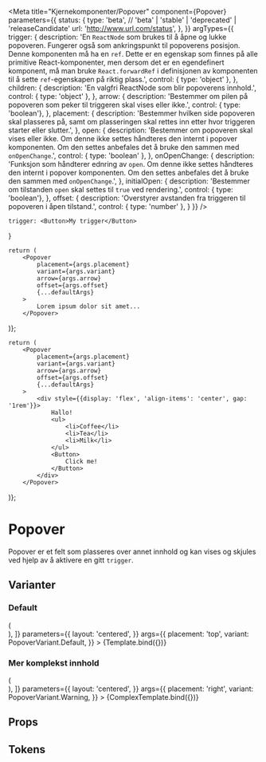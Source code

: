

<Meta
    title="Kjernekomponenter/Popover"
    component={Popover}
    parameters={{
        status: {
            type: 'beta', // 'beta' | 'stable' | 'deprecated' | 'releaseCandidate'
            url: 'http://www.url.com/status',
        },
    }}
    argTypes={{
        trigger: {
            description: 'En `ReactNode` som brukes til å åpne og lukke popoveren. Fungerer også som ankringspunkt til popoverens posisjon. Denne komponenten må ha en `ref`. Dette er en egenskap som finnes på alle primitive React-komponenter, men dersom det er en egendefinert komponent, må man bruke `React.forwardRef` i definisjonen av komponenten til å sette `ref`-egenskapen på riktig plass.',
            control: { type: 'object' },
        },
        children: {
            description: 'En valgfri ReactNode som blir popoverens innhold.',
            control: { type: 'object' },
        },
        arrow: {
            description: 'Bestemmer om pilen på popoveren som peker til triggeren skal vises eller ikke.',
            control: { type: 'boolean'},
        },
        placement: {
            description: 'Bestemmer hvilken side popoveren skal plasseres på, samt om plasseringen skal rettes inn etter hvor triggeren starter eller slutter.',
        },
        open: {
            description: 'Bestemmer om popoveren skal vises eller ikke. Om denne ikke settes håndteres den internt i popover komponenten. Om den settes anbefales det å bruke den sammen med `onOpenChange`.',
            control: { type: 'boolean' },
        },
        onOpenChange: {
            description: 'Funksjon som håndterer ednring av `open`. Om denne ikke settes håndteres den internt i popover komponenten. Om den settes anbefales det å bruke den sammen med `onOpenChange`.',
        },
        initialOpen: {
            description: 'Bestemmer om tilstanden `open` skal settes til `true` ved rendering.',
            control: { type: 'boolean'},
        },
        offset: {
            description: 'Overstyrer avstanden fra triggeren til popoveren i åpen tilstand.',
            control: { type: 'number' },
        }
    }}
/>

    trigger: <Button>My trigger</Button>
}

    return (
        <Popover 
            placement={args.placement} 
            variant={args.variant}
            arrow={args.arrow}
            offset={args.offset}
            {...defaultArgs}
        >
            Lorem ipsum dolor sit amet...
        </Popover>
)};

    return (
        <Popover 
            placement={args.placement} 
            variant={args.variant}
            arrow={args.arrow}
            offset={args.offset}
            {...defaultArgs}
        >
            <div style={{display: 'flex', 'align-items': 'center', gap: '1rem'}}>
                Hallo!
                <ul>
                    <li>Coffee</li>
                    <li>Tea</li>
                    <li>Milk</li>
                </ul>
                <Button>
                    Click me!
                </Button>
            </div>
        </Popover>
)};

# Popover

<BetaBlock />

Popover er et felt som plasseres over annet innhold og kan vises og skjules ved hjelp av å aktivere en gitt `trigger`. 

## Varianter

### Default

<Canvas>
    <Story
        name="Popover"
        decorators={[
            (Story) => (
            <div style={{ margin: '3em' }}>
                <Story />
            </div>
            ),
        ]}
        parameters={{
            layout: 'centered',
        }}
        args={{
            placement: 'top',
            variant: PopoverVariant.Default,
        }}
    >
        {Template.bind({})}
    </Story>
</Canvas>

### Mer komplekst innhold

<Canvas>
    <Story
        name="Mer komplekst innhold"
          decorators={[
            (Story) => (
            <div style={{ margin: '3em' }}>
                <Story />
            </div>
            ),
        ]}
        parameters={{
            layout: 'centered',
        }}
        args={{
            placement: 'right',
            variant: PopoverVariant.Warning,
        }}
    >
        {ComplexTemplate.bind({})}
    </Story>
</Canvas>

## Props
<ArgsTable story='Popover' />

## Tokens
<TokensTable
    componentName='popover'
    description
    jsonKey='component.popover'
    showPreview={false}
/>